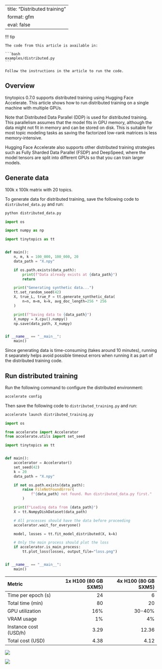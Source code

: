 <!-- `.md` and `.py` files are generated from the `.qmd` file. Please edit that file. -->

---
title: "Distributed training"
format: gfm
eval: false
---

!!! tip

    The code from this article is available in:

    ```bash
    examples/distributed.py
    ```

    Follow the instructions in the article to run the code.

## Overview

tinytopics 0.7.0 supports distributed training using Hugging Face Accelerate.
This article shows how to run distributed training on a single machine with
multiple GPUs.

Note that Distributed Data Parallel (DDP) is used for distributed training.
This parallelism assumes that the model fits in GPU memory, although
the data might not fit in memory and can be stored on disk.
This is suitable for most topic modeling tasks as saving the factorized
low-rank matrices is less memory-intensive.

Hugging Face Accelerate also supports other distributed training strategies
such as Fully Sharded Data Parallel (FSDP) and DeepSpeed, where the model
tensors are split into different GPUs so that you can train larger models.

## Generate data

100k x 100k matrix with 20 topics.

To generate data for distributed training, save the following code to
`distributed_data.py` and run:

```bash
python distributed_data.py
```

```python
import os

import numpy as np

import tinytopics as tt


def main():
    n, m, k = 100_000, 100_000, 20
    data_path = "X.npy"

    if os.path.exists(data_path):
        print(f"Data already exists at {data_path}")
        return

    print("Generating synthetic data...")
    tt.set_random_seed(42)
    X, true_L, true_F = tt.generate_synthetic_data(
        n=n, m=m, k=k, avg_doc_length=256 * 256
    )

    print(f"Saving data to {data_path}")
    X_numpy = X.cpu().numpy()
    np.save(data_path, X_numpy)


if __name__ == "__main__":
    main()
```

Since generating data is time-consuming (takes around 10 minutes),
running it separately helps avoid possible timeout errors when running it
as part of the distributed training code.

## Run distributed training

Run the following command to configure the distributed environment:

```bash
accelerate config
```

Then save the following code to `distributed_training.py` and run:

```bash
accelerate launch distributed_training.py
```

```python
import os

from accelerate import Accelerator
from accelerate.utils import set_seed

import tinytopics as tt


def main():
    accelerator = Accelerator()
    set_seed(42)
    k = 20
    data_path = "X.npy"

    if not os.path.exists(data_path):
        raise FileNotFoundError(
            f"{data_path} not found. Run distributed_data.py first."
        )

    print(f"Loading data from {data_path}")
    X = tt.NumpyDiskDataset(data_path)

    # All processes should have the data before proceeding
    accelerator.wait_for_everyone()

    model, losses = tt.fit_model_distributed(X, k=k)

    # Only the main process should plot the loss
    if accelerator.is_main_process:
        tt.plot_loss(losses, output_file="loss.png")


if __name__ == "__main__":
    main()
```

| Metric | 1x H100 (80 GB SXM5) | 4x H100 (80 GB SXM5) |
| :--- | ---: | ---: |
| Time per epoch (s) | 24 | 6 |
| Total time (min) | 80 | 20 |
| GPU utilization | 16% | 30-40% |
| VRAM usage | 1% | 4% |
| Instance cost (USD/h) | 3.29 | 12.36 |
| Total cost (USD) | 4.38 | 4.12 |

![](images/distributed/nvtop-4x-h100.png)

![](images/distributed/loss-4x-h100.png)
